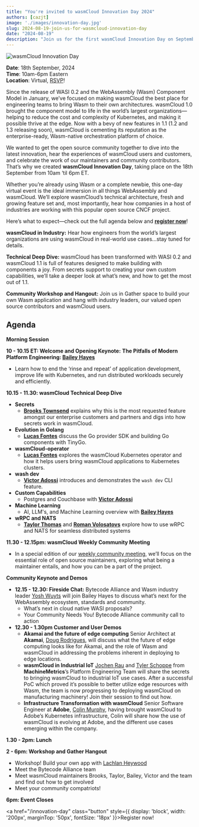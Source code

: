 ```yaml
---
title: "You're invited to wasmCloud Innovation Day 2024"
authors: [cazjt]
image: './images/innovation-day.jpg'
slug: 2024-08-19-join-us-for-wasmcloud-innovation-day
date: "2024-08-19"
description: "Join us for the first wasmCloud Innovation Day on September 18 for a day of demos and learning"
---
```


![wasmCloud Innovation Day](./images/innovation-day.jpg)

**Date**: 18th September, 2024  
**Time**: 10am-6pm Eastern  
**Location**: Virtual, [RSVP](https://wasmcloud.com/innovation-day)!

Since the release of WASI 0.2 and the WebAssembly (Wasm) Component Model in January, we’ve focused on making wasmCloud the best place for engineering teams to bring Wasm to their own architectures. wasmCloud 1.0 brought the component model to life in the world’s largest organizations—helping to reduce the cost and complexity of Kubernetes, and making it possible thrive at the edge. Now with a bevy of new features in 1.1 (1.2 and 1.3 releasing soon), wasmCloud is cementing its reputation as the enterprise-ready, Wasm-native orchestration platform of choice.

We wanted to get the open source community together to dive into the latest innovation, hear the experiences of wasmCloud users and customers, and celebrate the work of our maintainers and community contributors. That’s why we created **wasmCloud Innovation Day**, taking place on the 18th September from 10am ‘til 6pm ET.

Whether you’re already using Wasm or a complete newbie, this one-day virtual event is the ideal immersion in all things WebAssembly and wasmCloud. We’ll explore wasmCloud’s technical architecture, fresh and growing feature set and, most importantly, hear how companies in a host of industries are working with this popular open source CNCF project.

Here’s what to expect—check out the full agenda below and [**register now**](https://wasmcloud.com/innovation-day)!

**wasmCloud in Industry:** Hear how engineers from the world’s largest organizations are using wasmCloud in real-world use cases…stay tuned for details.

**Technical Deep Dive:** wasmCloud has been transformed with WASI 0.2 and wasmCloud 1.1 is full of features designed to make building with components a joy. From secrets support to creating your own custom capabilities, we’ll take a deeper look at what’s new, and how to get the most out of 1.1.

**Community Workshop and Hangout:** Join us in Gather space to build your own Wasm application and hang with industry leaders, our valued open source contributors and wasmCloud users.

## **Agenda**

**Morning Session**  

**10 - 10.15 ET: Welcome and Opening Keynote:** **The Pitfalls of Modern Platform Engineering: [Bailey Hayes](https://github.com/ricochet)**

- Learn how to end the ‘rinse and repeat’ of application development, improve life with Kubernetes, and run distributed workloads securely and efficiently.

**10.15 - 11.30: wasmCloud Technical Deep Dive**

- **Secrets**
    - [**Brooks Townsend**](https://github.com/brooksmtownsend) explains why this is the most requested feature amongst our enterprise customers and partners and digs into how secrets work in wasmCloud.
- **Evolution in Golang**
    - [**Lucas Fontes**](https://github.com/lxfontes) discuss the Go provider SDK and building Go components with TinyGo.
- **wasmCloud-operator**
    - [**Lucas Fontes**](https://github.com/lxfontes) explores the wasmCloud Kubernetes operator and how it helps users bring wasmCloud applications to Kubernetes clusters.
- **wash dev**
    - [**Victor Adossi**](https://github.com/vados-cosmonic) introduces and demonstrates the `wash dev` CLI feature.
- **Custom Capabilities**
    - Postgres and Couchbase with [**Victor Adossi**](https://github.com/vados-cosmonic)
- **Machine Learning**
    - AI, LLM's, and Machine Learning overview with [**Bailey Hayes**](https://github.com/ricochet)
- **wRPC and NATS**
    - [**Taylor Thomas**](https://github.com/thomastaylor312) and [**Roman Volosatovs**](https://github.com/rvolosatovs) explore how to use wRPC and NATS for seamless distributed systems

**11.30 - 12.15pm: wasmCloud Weekly Community Meeting**

- In a special edition of our [weekly community meeting](https://wasmcloud.com/community), we’ll focus on the essential role of open source maintainers, exploring what being a maintainer entails, and how you can be a part of the project.

**Community Keynote and Demos**

- **12.15 - 12.30: Fireside Chat:** Bytecode Alliance and Wasm industry leader [Yosh Wuyts](https://github.1git.de/yoshuawuyts) will join Bailey Hayes to discuss what’s next for the WebAssembly ecosystem, standards and community.
    - What’s next in cloud native WASI proposals?
    - Your Community Needs You! Bytecode Alliance community call to action
- **12.30 - 1.30pm Customer and User Demos**
    - **Akamai and the future of edge computing**
    Senior Architect at **Akamai**, [Doug Rodrigues](https://github.com/djrodrigues), will discuss what the future of edge computing looks like for Akamai, and the role of Wasm and wasmCloud in addressing the problems inherent in deploying to edge locations.
    - **wasmCloud in Industrial IoT**
    [Jochen Rau](https://github.com/jocrau) and [Tyler Schoppe](https://github.com/tylerschoppe) from **MachineMetrics**’s Platform Engineering Team will share the secrets to bringing wasmCloud to industrial IoT use cases. After a successful PoC which proved it’s possible to better utilize edge resources with Wasm, the team is now progressing to deploying wasmCloud on manufacturing machinery! Join their session to find out how.
    - **Infrastructure Transformation with wasmCloud**
    Senior Software Engineer at **Adobe**, [Colin Murphy](https://github.com/cdmurph32), having brought wasmCloud to Adobe’s Kubernetes infrastructure, Colin will share how the use of wasmCloud is evolving at Adobe, and the different use cases emerging within the company.

**1.30 - 2pm: Lunch**

**2 - 6pm: Workshop and Gather Hangout**

- Workshop! Build your own app with [Lachlan Heywood](https://www.notion.so/cd7e2b68ae934af5a9edd419f5f57817?pvs=21)
- Meet the Bytecode Alliance team
- Meet wasmCloud maintainers Brooks, Taylor, Bailey, Victor and the team and find out how to get involved
- Meet your community compatriots!

**6pm: Event Closes**

<a href="/innovation-day" class="button" style={{ display: 'block', width: '200px', marginTop: '50px', fontSize: '18px' }}>Register now!</a>
